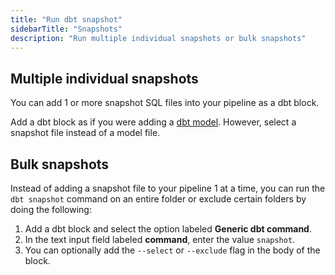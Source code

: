 ```yaml
---
title: "Run dbt snapshot"
sidebarTitle: "Snapshots"
description: "Run multiple individual snapshots or bulk snapshots"
---
```


## Multiple individual snapshots

You can add 1 or more snapshot SQL files into your pipeline as a dbt block.

Add a dbt block as if you were adding a [dbt model](/dbt/run-single-model).
However, select a snapshot file instead of a model file.

## Bulk snapshots

Instead of adding a snapshot file to your pipeline 1 at a time,
you can run the `dbt snapshot` command on an entire folder or exclude certain folders
by doing the following:

1. Add a dbt block and select the option labeled <b>Generic dbt command</b>.
1. In the text input field labeled <b>command</b>, enter the value `snapshot`.
1. You can optionally add the `--select` or `--exclude` flag in the body of the block.
